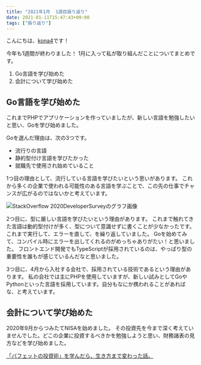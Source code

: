 ```yaml
---
title: "2021年1月  1週目振り返り"
date: 2021-01-11T15:47:43+09:00
tags: ["振り返り"]
---
```


こんにちは、[kona4](https://twitter.com/YoKaU2)です！

今年も1週間が終わりました！
1月に入って私が取り組んだことについてまとめです。

1. Go言語を学び始めた
2. 会計について学び始めた

## Go言語を学び始めた

これまでPHPでアプリケーションを作っていましたが、新しい言語を勉強したいと思い、Goを学び始めました。

Goを選んだ理由は、次の3つです。

- 流行りの言語
- 静的型付け言語を学びたかった
- 就職先で使用され始めていること

1つ目の理由として、流行している言語を学びたいという思いがあります。
これから多くの企業で使われる可能性のある言語を学ぶことで、この先の仕事でチャンスが広がるのではないかと考えています。

<Image src={image} alt="StackOverflow 2020DeveloperSurveyのグラフ画像" class="w-3/4 mx-auto rounded-md shadow-lg" />

2つ目に、型に厳しい言語を学びたいという理由があります。
これまで触れてきた言語は動的型付けが多く、型について意識せずに書くことが少なかったです。これまで実行して、エラーを直して、を繰り返していました。  Goを始めてみて、コンパイル時にエラーを出してくれるのがめっちゃありがたい！と思いました。
フロントエンド開発でもTypeScriptが採用されているのは、やっぱり型の重要性を誰もが感じているんだなと思いました。

3つ目に、4月から入社する会社で、採用されている技術であるという理由があります。
私の会社では主にPHPを使用していますが、新しい試みとしてGoやPythonといった言語を採用しています。自分もなにか携われることがあればな、と考えています。

## 会計について学び始めた

2020年9月からつみたてNISAを始めました。
その投資先を今まで深く考えていませんでした。どこの企業に投資するべきかを勉強しようと思い、財務諸表の見方などを学び始めました。

[「バフェットの投資術」を学んだら、生き方まで変わった話。](https://www.amazon.co.jp/gp/product/4569848419/ref=ppx_yo_dt_b_asin_title_o00_s00?ie=UTF8&psc=1)
